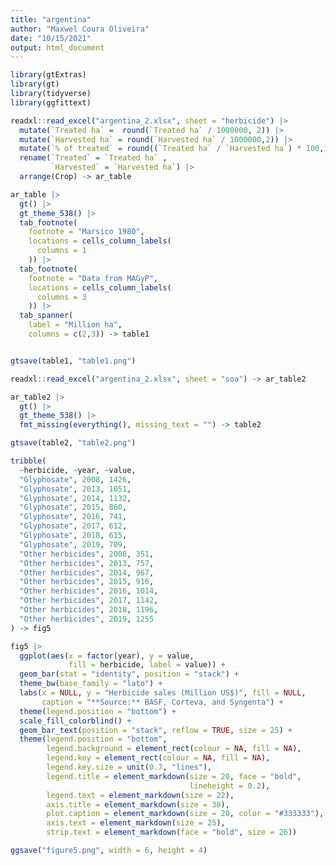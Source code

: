 ```yaml
---
title: "argentina"
author: "Maxwel Coura Oliveira"
date: "10/15/2021"
output: html_document
---
```


```r
library(gtExtras)
library(gt)
library(tidyverse)
library(ggfittext)
```


```r
readxl::read_excel("argentina_2.xlsx", sheet = "herbicide") |> 
  mutate(`Treated ha` =  round(`Treated ha` / 1000000, 2)) |> 
  mutate(`Harvested ha` = round(`Harvested ha` / 1000000,2)) |> 
  mutate(`% of treated` = round((`Treated ha` / `Harvested ha`) * 100,1)) |> 
  rename(`Treated` = `Treated ha` , 
         `Harvested` = `Harvested ha`) |> 
  arrange(Crop) -> ar_table
```

```r
ar_table |> 
  gt() |> 
  gt_theme_538() |> 
  tab_footnote(
    footnote = "Marsico 1980",
    locations = cells_column_labels(
      columns = 1
    )) |> 
  tab_footnote(
    footnote = "Data from MAGyP",
    locations = cells_column_labels(
      columns = 3
    )) |> 
  tab_spanner(
    label = "Million ha",
    columns = c(2,3)) -> table1


gtsave(table1, "table1.png")
```



```r
readxl::read_excel("argentina_2.xlsx", sheet = "soa") -> ar_table2
```




```r
ar_table2 |> 
  gt() |> 
  gt_theme_538() |> 
  fmt_missing(everything(), missing_text = "") -> table2

gtsave(table2, "table2.png")
```


```r
tribble(
  ~herbicide, ~year, ~value,
  "Glyphosate", 2008, 1426,
  "Glyphosate", 2013, 1051,
  "Glyphosate", 2014, 1132,
  "Glyphosate", 2015, 860,
  "Glyphosate", 2016, 741,
  "Glyphosate", 2017, 612,
  "Glyphosate", 2018, 615,
  "Glyphosate", 2019, 709,
  "Other herbicides", 2008, 351,
  "Other herbicides", 2013, 757,
  "Other herbicides", 2014, 967,
  "Other herbicides", 2015, 916,
  "Other herbicides", 2016, 1014,
  "Other herbicides", 2017, 1142,
  "Other herbicides", 2018, 1196,
  "Other herbicides", 2019, 1255
) -> fig5
```


```r
fig5 |> 
  ggplot(aes(x = factor(year), y = value, 
             fill = herbicide, label = value)) +
  geom_bar(stat = "identity", position = "stack") +
  theme_bw(base_family = "lato") +
  labs(x = NULL, y = "Herbicide sales (Million US$)", fill = NULL, 
       caption = "**Source:** BASF, Corteva, and Syngenta") +
  theme(legend.position = "bottom") +
  scale_fill_colorblind() +
  geom_bar_text(position = "stack", reflow = TRUE, size = 25) +
  theme(legend.position = "bottom",
        legend.background = element_rect(colour = NA, fill = NA),
        legend.key = element_rect(colour = NA, fill = NA),
        legend.key.size = unit(0.7, "lines"),
        legend.title = element_markdown(size = 20, face = "bold", 
                                        lineheight = 0.2),
        legend.text = element_markdown(size = 22),
        axis.title = element_markdown(size = 30),
        plot.caption = element_markdown(size = 20, color = "#333333"),
        axis.text = element_markdown(size = 25),
        strip.text = element_markdown(face = "bold", size = 26))

ggsave("figure5.png", width = 6, height = 4)
```


